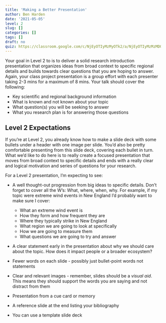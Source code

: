 ```yaml
---
title: 'Making a Better Presentation'
author: Ben Harden
date: '2021-05-05'
level: 2
slug: []
categories: []
tags: []
draft: no
quiz: https://classroom.google.com/c/NjEyOTIyMzMyOTk2/a/NjEyOTIyMzMzMDQz/details
---
```


Your goal in Level 2 to is to deliver a solid research introduction presentation that organizes ideas from broad context to specific regional details and builds towards clear questions that you are hoping to answer. Again, your class project presentation is a group effort with each presenter taking 2-3 mins for a maximum of 8 mins. Your talk should cover the following:

* Key scientific and regional background information
* What is known and not known about your topic
* What question(s) you will be seeking to answer
* What you research plan is for answering those questions

## Level 2 Expectations

If you're at Level 2, you already know how to make a slide deck with some bullets under a header with one image per slide. You'd also be pretty comfortable presenting from this slide deck, covering each bullet in turn. What we'd like to do here is to really create a focused presentation that moves from broad context to specific details and ends with a really clear and logical motivation and series of questions for your research.

For a Level 2 presentation, I'm expecting to see:

* A well thought-out progression from big ideas to specific details. Don't forget to cover all the W's: What, where, when, why. For example, if my topic were extreme wind events in New England I'd probably want to make sure I cover:
  + What an extreme wind event is
  + How they form and how frequent they are
  + Where they typically strike in New England
  * What region we are going to look at specifically
  + How we are going to measure them
  + What questions we are going to try and answer
  
* A clear statement early in the presentation about why we should care about the topic. How does it impact people or a broader ecosystem?

* Fewer words on each slide - possibly just bullet-point words not statements

* Clear and relevant images - remember, slides should be a *visual aid*. This means they should support the words you are saying and not distract from them

* Presentation from a cue card or memory

* A reference slide at the end listing your bibliography

* You can use a template slide deck